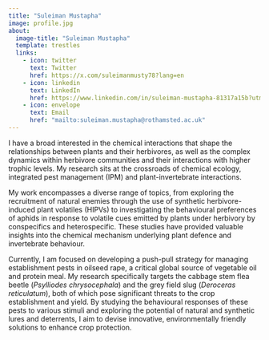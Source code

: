 ```yaml
---
title: "Suleiman Mustapha"
image: profile.jpg
about:
  image-title: "Suleiman Mustapha"
  template: trestles
  links:
    - icon: twitter
      text: Twitter
      href: https://x.com/suleimanmusty78?lang=en
    - icon: linkedin
      text: LinkedIn
      href: https://www.linkedin.com/in/suleiman-mustapha-81317a15b?utm_source=share&utm_campaign=share_via&utm_content=profile&utm_medium=android_app
    - icon: envelope
      text: Email
      href: "mailto:suleiman.mustapha@rothamsted.ac.uk"
---
```


I have a broad interested in the chemical interactions that shape the relationships between plants and their herbivores, as well as the complex dynamics within herbivore communities and their interactions with higher trophic levels. My research sits at the crossroads of chemical ecology, integrated pest management (IPM) and plant-invertebrate interactions.

My work encompasses a diverse range of topics, from exploring the recruitment of natural enemies through the use of synthetic herbivore-induced plant volatiles (HIPVs) to investigating the behavioural preferences of aphids in response to volatile cues emitted by plants under herbivory by conspecifics and heterospecific. These studies have provided valuable insights into the chemical mechanism underlying plant defence and invertebrate behaviour.

Currently, I am focused on developing a push-pull strategy for managing establishment pests in oilseed rape, a critical global source of vegetable oil and protein meal. My research specifically targets the cabbage stem flea beetle (*Psylliodes chrysocephala*) and the grey field slug (*Deroceras reticulatum*), both of which pose significant threats to the crop establishment and yield. By studying the behavioural responses of these pests to various stimuli and exploring the potential of natural and synthetic lures and deterrents, I aim to devise innovative, environmentally friendly solutions to enhance crop protection.

